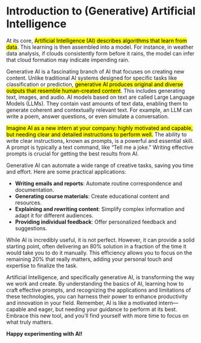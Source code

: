 # Introduction to (Generative) Artificial Intelligence

At its core, <mark>Artificial Intelligence (AI) describes algorithms that learn from data</mark>. This learning is then assembled into a model. For instance, in weather data analysis, if clouds consistently form before it rains, the model can infer that cloud formation may indicate impending rain. 

Generative AI is a fascinating branch of AI that focuses on creating new content. Unlike traditional AI systems designed for specific tasks like classification or prediction, <mark>generative AI produces original and diverse outputs that resemble human-created content</mark>. This includes generating text, images, and audio. AI models based on text are called Large Language Models (LLMs). They contain vast amounts of text data, enabling them to generate coherent and contextually relevant text. For example, an LLM can write a poem, answer questions, or even simulate a conversation. 

<mark>Imagine AI as a new intern at your company: highly motivated and capable, but needing clear and detailed instructions to perform well.</mark> The ability to write clear instructions, known as prompts, is a powerful and essential skill. A prompt is typically a text command, like “Tell me a joke.” Writing effective prompts is crucial for getting the best results from AI. 

Generative AI can automate a wide range of creative tasks, saving you time and effort. Here are some practical applications:

- **Writing emails and reports**: Automate routine correspondence and documentation.
- **Generating course materials**: Create educational content and resources.
- **Explaining and rewriting content**: Simplify complex information and adapt it for different audiences.
- **Providing individual feedback**: Offer personalized feedback and suggestions.

While AI is incredibly useful, it is not perfect. However, it can provide a solid starting point, often delivering an 80% solution in a fraction of the time it would take you to do it manually. This efficiency allows you to focus on the remaining 20% that really matters, adding your personal touch and expertise to finalize the task.

Artificial Intelligence, and specifically generative AI, is transforming the way we work and create. By understanding the basics of AI, learning how to craft effective prompts, and recognizing the applications and limitations of these technologies, you can harness their power to enhance productivity and innovation in your field. Remember, AI is like a motivated intern—capable and eager, but needing your guidance to perform at its best. Embrace this new tool, and you’ll find yourself with more time to focus on what truly matters.

**Happy experimenting with AI!**